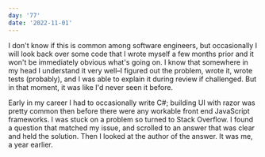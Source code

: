 ```yaml
---
day: '77'
date: '2022-11-01'
---
```


I don't know if this is common among software engineers, but occasionally I will look back over some code that I wrote myself a few months prior and it won't be immediately obvious what's going on. I know that somewhere in my head I understand it very well–I figured out the problem, wrote it, wrote tests (probably), and I was able to explain it during review if challenged. But in that moment, it was like I'd never seen it before.

Early in my career I had to occasionally write C#; building UI with razor was pretty common then before there were any workable front end JavaScript frameworks. I was stuck on a problem so turned to Stack Overflow. I found a question that matched my issue, and scrolled to an answer that was clear and held the solution. Then I looked at the author of the answer. It was me, a year earlier.
